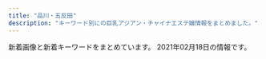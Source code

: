 ```yaml
---
title: "品川・五反田"
description: "キーワード別にの巨乳アジアン・チャイナエステ嬢情報をまとめました。"
---
```


新着画像と新着キーワードをまとめています。
2021年02月18日の情報です。

<DmmAffiliateIns />
<KeywordTable
  shops={
    [
    {
        "img_links": [
            "http://lacure.link/images/r4.jpg",
            "http://lacure.link/images/g2.jpg",
            "http://lacure.link/images/top2.jpg",
            "http://lacure.link/images/left3.png",
            "http://lacure.link/images/kol.jpg",
            "http://lacure.link/images/s_staff.png",
            "http://lacure.link/images/g5.jpg",
            "http://lacure.link/images/g1.jpg",
            "http://lacure.link/images/s1.jpg",
            "http://lacure.link/images/kiki.jpg",
            "http://lacure.link/images/news.png",
            "http://lacure.link/images/asali.jpg",
            "http://lacure.link/images/sayuri.jpg",
            "http://lacure.link/images/yuki.jpg",
            "http://lacure.link/images/r3.jpg",
            "http://lacure.link/images/g0.jpg",
            "http://lacure.link/images/gb01.png",
            "http://lacure.link/images/g6.jpg",
            "http://lacure.link/images/zi.png",
            "http://lacure.link/images/r5.jpg",
            "http://lacure.link/images/r6.jpg",
            "http://lacure.link/images/face.png",
            "http://lacure.link/images/r1.jpg",
            "http://lacure.link/images/g3.jpg",
            "http://lacure.link/images/r2.jpg"
        ],
        "keywords": {},
        "name": "\u30e9\u30ad\u30e5\u30a2",
        "station": "\u6238\u8d8a\u9280\u5ea7\u99c5",
        "url": "http://lacure.link/"
    },
    {
        "name": "\u82b1\u8863",
        "station": "JR\u4e94\u53cd\u7530\u99c5",
        "img_links": [
            "http://hanagoromo.work/sys.jpg",
            "http://hanagoromo.work/miyuki1.jpg",
            "http://hanagoromo.work/tina2.jpg",
            "http://hanagoromo.work/interior1.jpg",
            "http://hanagoromo.work/nana2.jpg",
            "http://hanagoromo.work/4.jpg",
            "http://hanagoromo.work/yumi.jpg",
            "http://hanagoromo.work/yuna1.jpg",
            "http://hanagoromo.work/hitomi1.jpg",
            "http://hanagoromo.work/head.jpg",
            "http://hanagoromo.work/rina1.jpeg",
            "http://hanagoromo.work/hitomi.jpg",
            "http://hanagoromo.work/b1.jpg",
            "http://hanagoromo.work/6.jpg",
            "http://hanagoromo.work/yumi1.jpg",
            "http://hanagoromo.work/mens-esthe1.png",
            "http://hanagoromo.work/b2.jpg",
            "http://hanagoromo.work/tina.jpg",
            "http://hanagoromo.work/main_top.jpg",
            "http://hanagoromo.work/2.jpg",
            "http://hanagoromo.work/s1.png",
            "http://hanagoromo.work/ai2.jpg",
            "http://hanagoromo.work/nana1.jpg",
            "http://hanagoromo.work/mio1.jpg",
            "http://hanagoromo.work/mio.jpg",
            "http://hanagoromo.work/yuna2.jpg",
            "http://hanagoromo.work/3.jpg",
            "http://hanagoromo.work/miyuki.jpg",
            "http://hanagoromo.work/b3.jpg",
            "http://hanagoromo.work/ta.png",
            "http://hanagoromo.work/hitomi2.jpg",
            "http://hanagoromo.work/staff_t.jpg",
            "http://hanagoromo.work/nana.jpg",
            "http://hanagoromo.work/ai3.jpg",
            "http://hanagoromo.work/rie1.jpg",
            "http://hanagoromo.work/rina2.jpeg",
            "http://hanagoromo.work/mio2.jpg",
            "http://hanagoromo.work/int2.jpg",
            "http://hanagoromo.work/sayaka.jpg",
            "http://hanagoromo.work/1.jpg",
            "http://hanagoromo.work/yuyu.jpg",
            "http://hanagoromo.work/interior_t.jpg",
            "http://hanagoromo.work/112.jpg"
        ],
        "url": "http://hanagoromo.work/",
        "keywords": {}
    },
    {
        "station": "JR\u4e94\u53cd\u7530\u99c5\u897f\u53e3",
        "url": "http://www.es-yuduki.com/",
        "name": "\u30de\u30c3\u30b5\u30fc\u30b8\u306e\u5915\u6708",
        "img_links": [
            "http://www.es-yuduki.com/css/staff00.jpg",
            "http://www.es-yuduki.com/css/progress08.jpg",
            "http://www.es-yuduki.com/css/progress01.jpg",
            "http://www.es-yuduki.com/css/main-top05.png",
            "http://www.es-yuduki.com/css/nav/change-004.jpg",
            "http://www.es-yuduki.com/css/nav/change-006.jpg",
            "http://www.es-yuduki.com/css/staff02-b.jpg",
            "http://www.es-yuduki.com/css/nav/nav-005.jpg",
            "http://www.es-yuduki.com/css/progress03.jpg",
            "http://www.es-yuduki.com/css/nav/nav-004.jpg",
            "http://www.es-yuduki.com/css/nav/nav-007.jpg",
            "http://www.es-yuduki.com/css/progress02.jpg",
            "http://www.es-yuduki.com/css/progress04.jpg",
            "http://www.es-yuduki.com/css/staff03-b.jpg",
            "http://www.es-yuduki.com/css/nav/nav-001.jpg",
            "http://www.es-yuduki.com/css/staff01.jpg",
            "http://www.es-yuduki.com/css/nav/change-0003.jpg",
            "http://www.es-yuduki.com/css/staff01-b.jpg",
            "http://www.es-yuduki.com/css/staff03.jpg",
            "http://www.es-yuduki.com/css/progress06.jpg",
            "http://www.es-yuduki.com/css/nav/nav-006.jpg",
            "http://www.es-yuduki.com/css/progress05.jpg",
            "http://www.es-yuduki.com/css/staff02.jpg",
            "http://www.es-yuduki.com/css/nav/nav-002.jpg",
            "http://www.es-yuduki.com/css/coupon003.jpg",
            "http://www.es-yuduki.com/css/nav/change-005.jpg",
            "http://www.es-yuduki.com/css/nav/change-007.jpg",
            "http://www.es-yuduki.com/css/progress07.jpg",
            "http://www.es-yuduki.com/css/kanban.jpg",
            "http://www.es-yuduki.com/css/nav/change-001.jpg",
            "http://www.es-yuduki.com/css/head.jpg",
            "http://www.es-yuduki.com/css/nav/change-002.jpg",
            "http://www.es-yuduki.com/css/nav/nav-0003.jpg"
        ],
        "keywords": {
            "C": 13
        }
    },
    {
        "station": "JR\u4e94\u53cd\u7530\u99c5\u897f\u53e3",
        "url": "http://hi-msg.com/tonpoh/",
        "name": "\u30c8\u30f3\u30dd\u30fc",
        "keywords": {},
        "img_links": [
            "http://hi-msg.com/tonpoh/images/s4.jpg",
            "http://hi-msg.com/tonpoh/images/p-7-1.jpg",
            "http://hi-msg.com/tonpoh/images/no.png",
            "http://hi-msg.com/tonpoh/images/p-8-1.jpg",
            "http://hi-msg.com/tonpoh/images/p-14.jpg",
            "http://hi-msg.com/tonpoh/images/tit-staff.png",
            "http://hi-msg.com/tonpoh/images/p-6.jpg",
            "http://hi-msg.com/tonpoh/images/fla-1.png",
            "http://hi-msg.com/tonpoh/images/p-9.jpg",
            "http://hi-msg.com/tonpoh/images/p-6-1.jpg",
            "http://hi-msg.com/tonpoh/images/p-13.jpg",
            "http://hi-msg.com/tonpoh/images/p-4.jpg",
            "http://hi-msg.com/tonpoh/images/tit-sys.png",
            "http://hi-msg.com/tonpoh/images/p-13-1.jpg",
            "http://hi-msg.com/tonpoh/images/p-8.jpg",
            "http://hi-msg.com/tonpoh/images/p-5.jpg",
            "http://hi-msg.com/tonpoh/images/s8.png",
            "http://hi-msg.com/tonpoh/images/s1.png",
            "http://hi-msg.com/tonpoh/images/ll.png",
            "http://hi-msg.com/tonpoh/images/botton.png",
            "http://hi-msg.com/tonpoh/images/fla-3.png",
            "http://hi-msg.com/tonpoh/images/p-1.jpg",
            "http://hi-msg.com/tonpoh/images/p-10.jpg",
            "http://hi-msg.com/tonpoh/images/s6.png",
            "http://hi-msg.com/tonpoh/images/p-10-1.jpg",
            "http://hi-msg.com/tonpoh/images/p-11-1.jpg",
            "http://hi-msg.com/tonpoh/images/p-12-1.jpg",
            "http://hi-msg.com/tonpoh/images/s5.png",
            "http://hi-msg.com/tonpoh/images/p-11.jpg",
            "http://hi-msg.com/tonpoh/images/p-12.jpg",
            "http://hi-msg.com/tonpoh/images/p-7.jpg",
            "http://hi-msg.com/tonpoh/images/p-9-1.jpg",
            "http://hi-msg.com/tonpoh/images/s9.png",
            "http://hi-msg.com/tonpoh/images/fla.png",
            "http://hi-msg.com/tonpoh/images/l.png",
            "http://hi-msg.com/tonpoh/images/p-14-1.jpg",
            "http://hi-msg.com/tonpoh/images/p-2.jpg",
            "http://hi-msg.com/tonpoh/images/line.png",
            "http://hi-msg.com/tonpoh/images/p-0.jpg"
        ]
    },
    {
        "name": "\u30d5\u30ed\u30fc\u30e9",
        "url": "http://f-aroma.info/",
        "img_links": [],
        "keywords": {},
        "station": "JR\u54c1\u5ddd\u99c5\u9ad8\u8f2a\u53e3"
    },
    {
        "url": "http://www.kenkou-house.info/",
        "img_links": [
            "http://www.kenkou-house.info/img/s16.jpg",
            "http://www.kenkou-house.info/img/s.png",
            "http://www.kenkou-house.info/img/m6.png",
            "http://www.kenkou-house.info/img/Himawari_88_31.png",
            "http://www.kenkou-house.info/img/m4.png",
            "http://www.kenkou-house.info/img/Himawari_200_40.png",
            "http://www.kenkou-house.info/img/s91.jpg",
            "http://www.kenkou-house.info/img/m1.png",
            "http://www.kenkou-house.info/img/m5.png",
            "http://www.kenkou-house.info/img/s33.jpg",
            "http://www.kenkou-house.info/img/body-.png",
            "http://www.kenkou-house.info/img/s15.jpg",
            "http://www.kenkou-house.info/img/s22.jpg",
            "http://www.kenkou-house.info/img/m8.png",
            "http://www.kenkou-house.info/img/s17.jpg",
            "http://www.kenkou-house.info/img/bottmo-left.png",
            "http://www.kenkou-house.info/img/s1.jpg",
            "http://www.kenkou-house.info/img/play.png",
            "http://www.kenkou-house.info/img/Himawari_160_45.png",
            "http://www.kenkou-house.info/img/head.png",
            "http://www.kenkou-house.info/img/door.png",
            "http://www.kenkou-house.info/img/s11.jpg",
            "http://www.kenkou-house.info/img/s61.jpg",
            "http://www.kenkou-house.info/img/s21.jpg",
            "http://www.kenkou-house.info/img/m7.png",
            "http://www.kenkou-house.info/img/bottmo-ritght.png",
            "http://www.kenkou-house.info/img/m3.png",
            "http://www.kenkou-house.info/img/s14.jpg",
            "http://www.kenkou-house.info/img/s7.jpg",
            "http://www.kenkou-house.info/img/s12.jpg",
            "http://www.kenkou-house.info/img/s4.jpg",
            "http://www.kenkou-house.info/img/s20.jpg",
            "http://www.kenkou-house.info/img/s13.jpg",
            "http://www.kenkou-house.info/img/Himawari_468_60.png",
            "http://www.kenkou-house.info/img/m2.png"
        ],
        "name": "\u3072\u307e\u308f\u308a",
        "station": "JR\u4e94\u53cd\u7530\u99c5\u6771\u53e3",
        "keywords": {
            "C": 8
        }
    },
    {
        "url": "http://gotanda.pepper.jp/",
        "station": "JR\u4e94\u53cd\u7530\u99c5\u897f\u53e3",
        "img_links": [
            "http://gotanda.pepper.jp/m048.png",
            "http://gotanda.pepper.jp/1-01.png",
            "http://gotanda.pepper.jp/m173.jpg",
            "http://gotanda.pepper.jp/m049.png",
            "http://gotanda.pepper.jp/20151109231038834554.jpg",
            "http://gotanda.pepper.jp/gotanda001.jpg",
            "http://gotanda.pepper.jp/m02272.jpg"
        ],
        "keywords": {},
        "name": "\u4e94\u53cd\u7530\u30e1\u30c7\u30a3\u30ab\u30eb\u30a8\u30f3"
    },
    {
        "station": "JR\u54c1\u5ddd\u99c5\u9ad8\u8f2a\u53e3",
        "img_links": [
            "http://www.kouroku-este.com/img/staff/eee/s-eee2.jpg",
            "http://www.kouroku-este.com/img/menu/info_r.jpg",
            "http://www.kouroku-este.com/img/system/service01.jpg",
            "http://www.kouroku-este.com/img/staff/fff/s-fff2.jpg",
            "http://www.kouroku-este.com/img/staff/eee/s-eee1.jpg",
            "http://www.kouroku-este.com/img/top/listmark1.png",
            "http://www.kouroku-este.com/img/staff/fff/s-fff1.jpg",
            "http://www.kouroku-este.com/img/staff/ggg/ggg1.jpg",
            "http://www.kouroku-este.com/img/staff/ccc/ccc2.jpg",
            "http://www.kouroku-este.com/img/staff/aaa/aaa1.jpg",
            "http://www.kouroku-este.com/img/system/service02.jpg",
            "http://www.kouroku-este.com/img/staff/ccc/ccc1.jpg",
            "http://www.kouroku-este.com/img/staff/aaa/aaa2.jpg",
            "http://www.kouroku-este.com/img/staff/bbb/bbb1.jpg"
        ],
        "name": "\u5eb7\u7984",
        "keywords": {
            "C": 15
        },
        "url": "http://www.kouroku-este.com/"
    },
    {
        "keywords": {},
        "url": "https://tsukiwa.info/",
        "name": "\u6708\u306e\u548c",
        "img_links": [
            "https://tsukiwa.info/img/event/20210128.png",
            "https://tsukiwa.info/img/staff/rumi04.jpg",
            "https://tsukiwa.info/img/staff/sara241.jpg",
            "https://tsukiwa.info/img/staff/mimi20202.jpg",
            "https://tsukiwa.info/img/bar_gallery.png",
            "https://tsukiwa.info/img/staff/koko3.jpg",
            "https://tsukiwa.info/img/top_map.jpg",
            "https://tsukiwa.info/img/staff_top/20201219_2.jpg",
            "https://tsukiwa.info/img/news1.png",
            "https://tsukiwa.info/img/QRcode.png",
            "https://www.a-side.com/ad/koko/include/banner/koko_200x40.png",
            "https://tsukiwa.info/img/staff/5AD524C3-384E-48C5-9527-57A24BF6D687.jpeg",
            "https://tsukiwa.info/img/staff/IMG_3569.jpg",
            "https://tsukiwa.info/img/staff/sara244.jpg",
            "https://tsukiwa.info/img/staff_top/20201219_1.jpg",
            "https://tsukiwa.info/img/staff/sara243.jpg",
            "https://tsukiwa.info/img/staff/mika05.jpg",
            "https://tsukiwa.info/img/staff/aya2101.jpg",
            "https://tsukiwa.info/img/staff/rumi02.jpg",
            "https://tsukiwa.info/img/staff/mimi202012.jpg",
            "https://tsukiwa.info/img/staff/g121.jpg",
            "https://tsukiwa.info/img/bar_profile.png",
            "https://tsukiwa.info/img/bar_staff.png",
            "https://tsukiwa.info/img/staff/g12.jpg",
            "https://tsukiwa.info/img/staff/mimi01.jpg",
            "https://tsukiwa.info/img/event/camp03.jpg",
            "https://tsukiwa.info/img/akusesu-top0.jpg",
            "https://tsukiwa.info/img/staff/yuri001.jpg",
            "https://tsukiwa.info/img/news3.png",
            "https://tsukiwa.info/img/staff/sara242.jpg",
            "https://tsukiwa.info/img/pickupGirl.png",
            "https://tsukiwa.info/img/staff/no_image.jpg"
        ],
        "station": "JR\u4e94\u53cd\u7530\u99c5\u897f\u53e3"
    },
    {
        "img_links": [
            "https://www.a-side.com/chouraku/images/top-info201812.jpg",
            "https://www.a-side.com/chouraku/images/covergirl.jpg",
            "https://static.a-side.com/photo/shop/33740/list.jpg",
            "https://www.a-side.com/chouraku/staff/yuri/index.jpg",
            "https://img.a-side.com/photo/digicame/20210211/35086_02.jpg",
            "https://static.a-side.com/photo/shop/35298/list.jpg",
            "https://www.a-side.com/chouraku/staff/coco/index.jpg",
            "https://static.a-side.com/photo/shop/34272/list.jpg",
            "https://www.a-side.com/chouraku/staff/yui2/index.jpg",
            "https://img.a-side.com/photo/digicame/20210212/26456_02.jpg",
            "https://img.a-side.com/photo/premium/20210211/27898_01_top1.jpg",
            "https://static.a-side.com/photo/shop/33915/list.jpg",
            "https://img.a-side.com/photo/digicame/20210208/25065_01.jpg",
            "https://img.a-side.com/photo/digicame/20210208/19987_02.jpg",
            "https://static.a-side.com/photo/shop/34987/list.jpg",
            "https://img.a-side.com/photo/premium/20210211/27898_01_top2.jpg",
            "https://img.a-side.com/photo/digicame/20210212/29625_02.jpg",
            "https://static.a-side.com/photo/shop/35215/list.jpg",
            "https://www.a-side.com/chouraku/staff/rika/index.jpg",
            "https://www.a-side.com/chouraku/staff/mimi/index.jpg",
            "https://www.a-side.com/include/img/top/button_twitter.png",
            "https://img.a-side.com/photo/digicame/20210212/26130_02.jpg",
            "https://static.a-side.com/photo/shop/33796/list.jpg",
            "https://img.a-side.com/photo/digicame/20210208/25065_02.jpg",
            "https://www.a-side.com/chouraku/images/info/photo03.jpg",
            "https://www.a-side.com/chouraku/images/info/photo04.jpg",
            "https://static.a-side.com/photo/shop/35018/list.jpg",
            "https://www.a-side.com/chouraku/images/info/photo01.jpg",
            "https://static.a-side.com/photo/shop/31695/list.jpg",
            "https://static.a-side.com/photo/shop/34961/list.jpg",
            "https://www.a-side.com/chouraku/staff/emi/index.jpg",
            "https://img.a-side.com/photo/index/20210216/34987.jpg",
            "https://img.a-side.com/photo/digicame/20210211/31406_02.jpg",
            "https://img.a-side.com/photo/digicame/20210209/31399_03.jpg",
            "https://img.a-side.com/photo/koko/35215/thumb.jpg",
            "https://static.a-side.com/photo/shop/34907/list.jpg",
            "https://static.a-side.com/photo/shop/31534/list.jpg",
            "https://img.a-side.com/photo/digicame/20210212/26456_01.jpg",
            "https://static.a-side.com/photo/shop/35132/list.jpg",
            "https://static.a-side.com/photo/shop/34847/list.jpg",
            "https://www.a-side.com/chouraku/images/info/photo02.jpg",
            "https://www.a-side.com/chouraku/staff/yuna/index.jpg",
            "https://img.a-side.com/photo/weekly/20210212/index.jpg",
            "https://img.a-side.com/photo/weekly/20210212/top.jpg",
            "https://img.a-side.com/photo/premium/20210218/31695_01_top1.jpg",
            "https://www.a-side.com/chouraku/staff/mayumi/index.jpg",
            "https://img.a-side.com/photo/koko/31363/thumb.jpg",
            "https://www.a-side.com/chouraku/staff/sayuri/index.jpg",
            "https://www.a-side.com/chouraku/staff/yuyu/index.jpg",
            "https://www.a-side.com/chouraku/staff/yuki/index.jpg",
            "https://img.a-side.com/photo/premium/20210208/29625_01_sp.jpg",
            "https://static.a-side.com/photo/shop/34768/list.jpg",
            "https://static.a-side.com/photo/shop/33596/list.jpg",
            "https://www.a-side.com/chouraku/images/line.jpg",
            "https://www.a-side.com/chouraku/staff/aya/index.jpg",
            "https://img.a-side.com/photo/premium/20210216/35167_01_top2.jpg",
            "https://www.a-side.com/chouraku/staff/miho/index.jpg",
            "https://img.a-side.com/photo/digicame/20210208/32458_01.jpg",
            "https://www.a-side.com/chouraku/images/moved.jpg",
            "https://www.a-side.com/chouraku/staff/ai/index.jpg",
            "https://www.a-side.com/chouraku/images/coupon/info.png",
            "https://static.a-side.com/photo/shop/24050/list.jpg",
            "https://www.a-side.com/chouraku/staff/yui/index.jpg",
            "https://www.a-side.com/chouraku/staff/moe/index.jpg",
            "https://img.a-side.com/photo/premium/20210212/33649_01_sp.jpg",
            "https://www.a-side.com/chouraku/staff/mina/index.jpg",
            "https://www.a-side.com/chouraku/staff/aiko/index.jpg",
            "https://www.a-side.com/chouraku/staff/ami/index.jpg",
            "https://static.a-side.com/photo/shop/16032/list.jpg",
            "https://www.a-side.com/chouraku/staff/yumi/index.jpg",
            "https://img.a-side.com/photo/koko/33456/thumb.jpg",
            "https://img.a-side.com/photo/koko/24050/thumb.jpg",
            "https://www.a-side.com/chouraku/staff/ayumi/index.jpg",
            "https://img.a-side.com/photo/premium/20210216/35167_01_top1.jpg",
            "https://static.a-side.com/photo/shop/35086/list.jpg",
            "https://www.a-side.com/chouraku/staff/ayaka/index.jpg",
            "https://static.a-side.com/photo/shop/35020/list.jpg",
            "https://www.a-side.com/chouraku/staff/miki/index.jpg",
            "https://img.a-side.com/photo/premium/20210218/31695_01_top2.jpg",
            "https://www.a-side.com/chouraku/staff/mika/index.jpg",
            "https://static.a-side.com/photo/shop/35167/list.jpg",
            "https://static.a-side.com/photo/shop/34965/list.jpg",
            "https://www.a-side.com/chouraku/staff/mifi/index.jpg",
            "https://www.a-side.com/chouraku/staff/yuu/index.jpg",
            "https://img.a-side.com/photo/premium/20210211/27898_01_sp.jpg",
            "https://img.a-side.com/photo/premium/20210209/35215_01_sp.jpg",
            "https://static.a-side.com/photo/shop/35331/list.jpg",
            "https://img.a-side.com/photo/premium/20210210/31695_01_sp.jpg",
            "https://www.a-side.com/chouraku/images/ticket.jpg",
            "https://www.a-side.com/chouraku/images/coupon/presented.png"
        ],
        "name": "\u9577\u697d",
        "station": "JR\u4e94\u53cd\u7530\u99c5\u897f\u53e3",
        "url": "https://www.a-side.com/chouraku/",
        "keywords": {
            "\u4e73": 1,
            "\u5de8\u4e73": 1,
            "C": 1
        }
    },
    {
        "url": "http://p-fly.work/",
        "station": "JR\u4e94\u53cd\u7530\u99c5\u897f\u53e3",
        "name": "\u7d2b\u306e\u8776",
        "img_links": [
            "http://p-fly.work/images/mobile.jpg",
            "http://p-fly.work/images/7.jpg",
            "http://p-fly.work/images/sys2.jpg",
            "http://p-fly.work/images/staff_t.png",
            "http://p-fly.work/images/interior_t.png",
            "http://p-fly.work/images/sys3.jpg",
            "http://p-fly.work/images/line.png",
            "http://p-fly.work/images/sys1.jpg",
            "http://p-fly.work/staff/mai.jpg",
            "http://p-fly.work/images/b3.jpg",
            "http://p-fly.work/images/1.jpg",
            "http://p-fly.work/images/int2.png",
            "http://p-fly.work/images/12.jpg",
            "http://p-fly.work/images/head.png",
            "http://p-fly.work/images/b1.jpg",
            "http://p-fly.work/staff/sara.jpg",
            "http://p-fly.work/img/kiki1.jpg",
            "http://p-fly.work/img/sara1.jpg",
            "http://p-fly.work/images/tr.jpg",
            "http://p-fly.work/img/yuyu1.jpg",
            "http://p-fly.work/staff/kiki.jpg",
            "http://p-fly.work/images/ac1.jpg",
            "http://p-fly.work/images/9.jpg",
            "http://p-fly.work/img/mai1.jpg",
            "http://p-fly.work/staff/yuyu.jpg",
            "http://p-fly.work/images/sys4.png",
            "http://p-fly.work/images/news.jpg",
            "http://p-fly.work/images/int1.jpg",
            "http://p-fly.work/images/b2.jpg"
        ],
        "keywords": {}
    },
    {
        "station": "JR\u4e94\u53cd\u7530\u99c5\u6771\u53e3",
        "name": "\u8299\u84c9\uff5e\u30d5\u30e8\u30a6\uff5e",
        "img_links": [
            "http://www.relax-fuyou.info/img/top.jpg",
            "http://www.relax-fuyou.info/img/st1.jpg",
            "http://www.relax-fuyou.info/img/sta1.jpg",
            "http://www.relax-fuyou.info/img/st42.jpg",
            "http://www.relax-fuyou.info/img/st181.jpg",
            "http://www.relax-fuyou.info/img/st191.jpg",
            "http://www.relax-fuyou.info/img/st160.jpg",
            "http://www.relax-fuyou.info/img/sta20.jpg",
            "http://www.relax-fuyou.info/img/st71.jpg",
            "http://www.relax-fuyou.info/img/st10.jpg",
            "http://www.relax-fuyou.info/img/sta17.jpg",
            "http://www.relax-fuyou.info/img/sta5.jpg",
            "http://www.relax-fuyou.info/img/sta8.jpg",
            "http://www.relax-fuyou.info/img/st17.jpg",
            "http://www.relax-fuyou.info/img/st110.jpg",
            "http://www.relax-fuyou.info/img/st41.jpg",
            "http://www.relax-fuyou.info/img/st150.jpg",
            "http://www.relax-fuyou.info/img/st8.jpg",
            "http://www.relax-fuyou.info/img/st11.jpg",
            "http://www.relax-fuyou.info/img/st201.jpg",
            "http://www.relax-fuyou.info/img/st7.jpg",
            "http://www.relax-fuyou.info/img/sta16.jpg",
            "http://www.relax-fuyou.info/img/sta15.jpg",
            "http://www.relax-fuyou.info/img/r9.jpg",
            "http://www.relax-fuyou.info/img/st72.jpg",
            "http://www.relax-fuyou.info/img/st5.jpg",
            "http://www.relax-fuyou.info/img/sta18.jpg",
            "http://www.relax-fuyou.info/img/sta19.jpg",
            "http://www.relax-fuyou.info/img/st141.jpg",
            "http://www.relax-fuyou.info/img/st171.jpg",
            "http://www.relax-fuyou.info/img/st140.jpg",
            "http://www.relax-fuyou.info/img/st161.jpg"
        ],
        "keywords": {
            "86": 2,
            "84": 5,
            "90": 2,
            "E": 5,
            "G": 1,
            "88": 3,
            "D": 5,
            "87": 2,
            "C": 3
        },
        "url": "http://www.relax-fuyou.info/"
    },
    {
        "img_links": [
            "http://es-mirei.com/images/store/04.jpg",
            "http://es-mirei.com/images/store/06.jpg",
            "http://es-mirei.com/staffPhoto/s20170728165256.jpg",
            "http://es-mirei.com/staffPhoto/s20170911152114.jpg",
            "http://es-mirei.com/staffPhoto/s20180613122502.jpg",
            "http://es-mirei.com/images/s3Slider1Images/03.jpg",
            "http://es-mirei.com/staffPhoto/b20170728165302.jpg",
            "http://es-mirei.com/images/returnStaffBtn.png",
            "http://es-mirei.com/images/noImg.jpg",
            "http://es-mirei.com/staffPhoto/b20170728165536.jpg",
            "http://es-mirei.com/staffPhoto/b20170911152129.jpg",
            "http://es-mirei.com/staffPhoto/s20170908125528.jpg",
            "http://es-mirei.com/staffPhoto/s20170728165536.jpg",
            "http://es-mirei.com/staffPhoto/b20170728165256.jpg",
            "http://es-mirei.com/staffPhoto/s20170728165302.jpg",
            "http://es-mirei.com/images/store/01.jpg",
            "http://es-mirei.com/staffPhoto/b20170911152114.jpg",
            "http://es-mirei.com/staffPhoto/s20170911152129.jpg",
            "http://es-mirei.com/staffPhoto/b20180613122502.jpg",
            "http://es-mirei.com/images/s3Slider1Images/01.jpg",
            "http://es-mirei.com/images/s3Slider1Images/02.jpg",
            "http://es-mirei.com/staffPhoto/b20170908125528.jpg",
            "http://es-mirei.com/staffPhoto/s20180209180323.jpg",
            "http://es-mirei.com/staffPhoto/b20180209180323.jpg",
            "http://es-mirei.com/images/store/02.jpg",
            "http://es-mirei.com/images/store/05.jpg",
            "http://es-mirei.com/images/store/03.jpg"
        ],
        "name": "\u7f8e\u4f36",
        "keywords": {
            "87": 4,
            "E": 8,
            "85": 2,
            "86": 2,
            "88": 2
        },
        "url": "http://es-mirei.com/",
        "station": "JR\u4e94\u53cd\u7530\u99c5\u897f\u53e3"
    }
]
}
/>
<DmmAffiliateScript />
